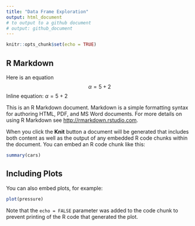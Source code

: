 ---
title: "Data Frame Exploration"
output: html_document
# to output to a github document
# output: github_document
---

```{r setup, include=FALSE}
knitr::opts_chunk$set(echo = TRUE)
```

## R Markdown

Here is an equation
$$\alpha=5+2$$
Inline equation: $\alpha=5+2$

This is an R Markdown document. Markdown is a simple formatting syntax for authoring HTML, PDF, and MS Word documents. For more details on using R Markdown see <http://rmarkdown.rstudio.com>.

When you click the **Knit** button a document will be generated that includes both content as well as the output of any embedded R code chunks within the document. You can embed an R code chunk like this:

```{r cars, echo=FALSE}
summary(cars)
```

## Including Plots

You can also embed plots, for example:

```{r pressure, echo=FALSE, fig.width=7, fig.height=7}
plot(pressure)
```

Note that the `echo = FALSE` parameter was added to the code chunk to prevent printing of the R code that generated the plot.

